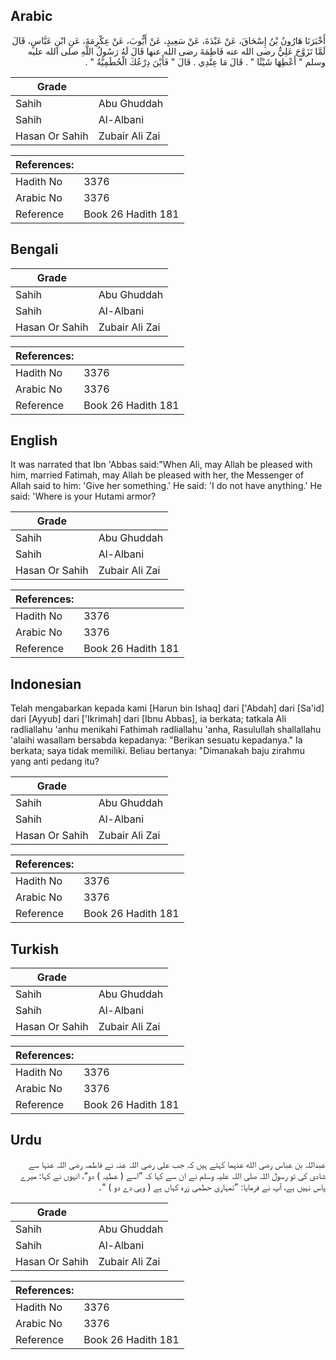 ## Arabic


<div dir="rtl" lang="ar" style={{fontSize:'larger',backgroundColor:'#f8f9fa',padding:20}}>
أَخْبَرَنَا هَارُونُ بْنُ إِسْحَاقَ، عَنْ عَبْدَةَ، عَنْ سَعِيدٍ، عَنْ أَيُّوبَ، عَنْ عِكْرِمَةَ، عَنِ ابْنِ عَبَّاسٍ، قَالَ لَمَّا تَزَوَّجَ عَلِيٌّ رضى الله عنه فَاطِمَةَ رضى الله عنها قَالَ لَهُ رَسُولُ اللَّهِ صلى الله عليه وسلم ‏"‏ أَعْطِهَا شَيْئًا ‏"‏ ‏.‏ قَالَ مَا عِنْدِي ‏.‏ قَالَ ‏"‏ فَأَيْنَ دِرْعُكَ الْحُطَمِيَّةُ ‏"‏ ‏.‏
</div>
<div style={{backgroundColor:'#f8f9fa',padding:20, marginBottom: 10}}><table> <thead> <tr> <th>Grade</th> <th></th> </tr> </thead> <tbody> <tr><td>Sahih</td><td>Abu Ghuddah</td></tr><tr><td>Sahih</td><td>Al-Albani</td></tr><tr><td>Hasan Or Sahih</td><td>Zubair Ali Zai</td></tr></tbody></table><table> <thead> <tr> <th>References:</th> <th></th> </tr> </thead> <tbody><tr><td>Hadith No</td><td>3376</td></tr><tr><td>Arabic No</td><td>3376</td></tr><tr><td>Reference</td><td>Book 26 Hadith 181</td></tr></tbody></table></div>

## Bengali


<div dir="ltr" lang="bn" style={{fontSize:'larger',backgroundColor:'#f8f9fa',padding:20}}>

</div>
<div style={{backgroundColor:'#f8f9fa',padding:20, marginBottom: 10}}><table> <thead> <tr> <th>Grade</th> <th></th> </tr> </thead> <tbody> <tr><td>Sahih</td><td>Abu Ghuddah</td></tr><tr><td>Sahih</td><td>Al-Albani</td></tr><tr><td>Hasan Or Sahih</td><td>Zubair Ali Zai</td></tr></tbody></table><table> <thead> <tr> <th>References:</th> <th></th> </tr> </thead> <tbody><tr><td>Hadith No</td><td>3376</td></tr><tr><td>Arabic No</td><td>3376</td></tr><tr><td>Reference</td><td>Book 26 Hadith 181</td></tr></tbody></table></div>

## English


<div dir="ltr" lang="en" style={{fontSize:'larger',backgroundColor:'#f8f9fa',padding:20}}>
It was narrated that Ibn 'Abbas said:"When Ali, may Allah be pleased with him, married Fatimah, may Allah be pleased with her, the Messenger of Allah said to him: 'Give her something.' He said: 'I do not have anything.' He said: 'Where is your Hutami armor?
</div>
<div style={{backgroundColor:'#f8f9fa',padding:20, marginBottom: 10}}><table> <thead> <tr> <th>Grade</th> <th></th> </tr> </thead> <tbody> <tr><td>Sahih</td><td>Abu Ghuddah</td></tr><tr><td>Sahih</td><td>Al-Albani</td></tr><tr><td>Hasan Or Sahih</td><td>Zubair Ali Zai</td></tr></tbody></table><table> <thead> <tr> <th>References:</th> <th></th> </tr> </thead> <tbody><tr><td>Hadith No</td><td>3376</td></tr><tr><td>Arabic No</td><td>3376</td></tr><tr><td>Reference</td><td>Book 26 Hadith 181</td></tr></tbody></table></div>

## Indonesian


<div dir="ltr" lang="id" style={{fontSize:'larger',backgroundColor:'#f8f9fa',padding:20}}>
Telah mengabarkan kepada kami [Harun bin Ishaq] dari ['Abdah] dari [Sa'id] dari [Ayyub] dari ['Ikrimah] dari [Ibnu Abbas], ia berkata; tatkala Ali radliallahu 'anhu menikahi Fathimah radliallahu 'anha, Rasulullah shallallahu 'alaihi wasallam bersabda kepadanya: "Berikan sesuatu kepadanya." Ia berkata; saya tidak memiliki. Beliau bertanya: "Dimanakah baju zirahmu yang anti pedang itu?
</div>
<div style={{backgroundColor:'#f8f9fa',padding:20, marginBottom: 10}}><table> <thead> <tr> <th>Grade</th> <th></th> </tr> </thead> <tbody> <tr><td>Sahih</td><td>Abu Ghuddah</td></tr><tr><td>Sahih</td><td>Al-Albani</td></tr><tr><td>Hasan Or Sahih</td><td>Zubair Ali Zai</td></tr></tbody></table><table> <thead> <tr> <th>References:</th> <th></th> </tr> </thead> <tbody><tr><td>Hadith No</td><td>3376</td></tr><tr><td>Arabic No</td><td>3376</td></tr><tr><td>Reference</td><td>Book 26 Hadith 181</td></tr></tbody></table></div>

## Turkish


<div dir="ltr" lang="tr" style={{fontSize:'larger',backgroundColor:'#f8f9fa',padding:20}}>

</div>
<div style={{backgroundColor:'#f8f9fa',padding:20, marginBottom: 10}}><table> <thead> <tr> <th>Grade</th> <th></th> </tr> </thead> <tbody> <tr><td>Sahih</td><td>Abu Ghuddah</td></tr><tr><td>Sahih</td><td>Al-Albani</td></tr><tr><td>Hasan Or Sahih</td><td>Zubair Ali Zai</td></tr></tbody></table><table> <thead> <tr> <th>References:</th> <th></th> </tr> </thead> <tbody><tr><td>Hadith No</td><td>3376</td></tr><tr><td>Arabic No</td><td>3376</td></tr><tr><td>Reference</td><td>Book 26 Hadith 181</td></tr></tbody></table></div>

## Urdu


<div dir="rtl" lang="ur" style={{fontSize:'larger',backgroundColor:'#f8f9fa',padding:20}}>
عبداللہ بن عباس رضی الله عنہما کہتے ہیں کہ جب علی رضی اللہ عنہ نے فاطمہ رضی اللہ عنہا سے شادی کی تو رسول اللہ صلی اللہ علیہ وسلم نے ان سے کہا کہ ”اسے ( عطیہ ) دو“، انہوں نے کہا: میرے پاس نہیں ہے، آپ نے فرمایا: ”تمہاری حطمی زرہ کہاں ہے ( وہی دے دو ) “۔
</div>
<div style={{backgroundColor:'#f8f9fa',padding:20, marginBottom: 10}}><table> <thead> <tr> <th>Grade</th> <th></th> </tr> </thead> <tbody> <tr><td>Sahih</td><td>Abu Ghuddah</td></tr><tr><td>Sahih</td><td>Al-Albani</td></tr><tr><td>Hasan Or Sahih</td><td>Zubair Ali Zai</td></tr></tbody></table><table> <thead> <tr> <th>References:</th> <th></th> </tr> </thead> <tbody><tr><td>Hadith No</td><td>3376</td></tr><tr><td>Arabic No</td><td>3376</td></tr><tr><td>Reference</td><td>Book 26 Hadith 181</td></tr></tbody></table></div>